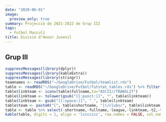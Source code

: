 ```yaml
---
date: "2020-06-01"
image:
  preview_only: true
summary: Projecció de 2021-2022 de Grup III
tags:
  - Futbol Masculí
title: Divisió d’Honor Juvenil
---
```

## Grup III
```r
suppressMessages(library(dplyr))
suppressMessages(library(kableExtra))
suppressMessages(library(stringr))
teamnames <- readRDS("~/GoogleDrive/Futbol/teamlist.rds")
table <- readRDS("~/GoogleDrive/Futbol/futstat_tables.rds") %>% filter(league == 'division_honor_juvenil_3') %>% left_join(teamnames, by = "team") %>% arrange(rank) %>% mutate(league = str_sub(league,1,-3))
table$linkteam <- iconv(table$fullname,to="ASCII//TRANSLIT")
table$linkteam <- tolower(gsub("[[:punct:]]", "", table$linkteam))
table$linkteam <- gsub("[[:space:]]", "_", table$linkteam)
table$team <- paste0("[", table$shortname, "](/clubs/", table$linkteam,"_",table$league,")")
table <- table %>% select(-shortname,-fullname,-league,-linkteam,-t2,-t3,-t4)
kable(table, digits = 1, align = 'lccccccc', row.names = FALSE, col.names = c('Club', 'Class.', 'Punts', 'Campió', 'Descens', 'Favor', 'Contra', 'Qualitat')) %>% add_header_above(c('Projecció' = 1, 'Mitjana' = 2, 'Probabilitat (%)' = 2, 'xGols' = 3)) %>% column_spec(1, bold = T) %>% column_spec(3, border_right = T) %>% column_spec(5, border_right = T)
```

